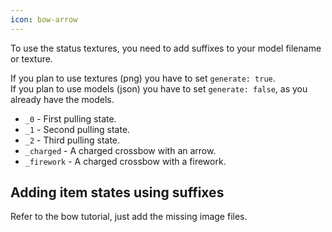 ```yaml
---
icon: bow-arrow
---
```


To use the status textures, you need to add suffixes to your model filename or texture.

If you plan to use textures (png) you have to set `generate: true`.\
If you plan to use models (json) you have to set `generate: false`, as you already have the models.&#x20;

* `_0` - First pulling state.
* `_1` - Second pulling state.
* `_2` - Third pulling state.
* `_charged` - A charged crossbow with an arrow.
* `_firework` - A charged crossbow with a firework.

## Adding item states using suffixes

Refer to the bow tutorial, just add the missing image files.


<Card title="Bow" icon="text" href="/bow" horizontal></Card>

